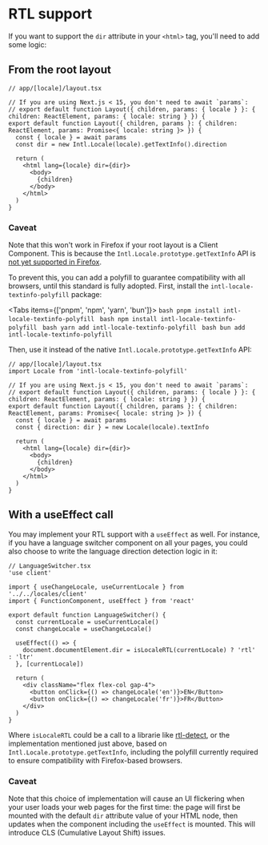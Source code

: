 
# RTL support

If you want to support the `dir` attribute in your `<html>` tag, you'll need to add some logic:

## From the root layout

```tsx {3,6}
// app/[locale]/layout.tsx

// If you are using Next.js < 15, you don't need to await `params`:
// export default function Layout({ children, params: { locale } }: { children: ReactElement, params: { locale: string } }) {
export default function Layout({ children, params }: { children: ReactElement, params: Promise<{ locale: string }> }) {
  const { locale } = await params
  const dir = new Intl.Locale(locale).getTextInfo().direction

  return (
    <html lang={locale} dir={dir}>
      <body>
        {children}
      </body>
    </html>
  )
}
```

### Caveat

Note that this won't work in Firefox if your root layout is a Client Component. This is because the `Intl.Locale.prototype.getTextInfo` API is [not yet supported in Firefox](https://developer.mozilla.org/en-US/docs/Web/JavaScript/Reference/Global_Objects/Intl/Locale/getTextInfo#browser_compatibility).

To prevent this, you can add a polyfill to guarantee compatibility with all browsers, until this standard is fully adopted. First, install the `intl-locale-textinfo-polyfill` package:

<Tabs items={['pnpm', 'npm', 'yarn', 'bun']}>
  <Tab>
    ```bash
    pnpm install intl-locale-textinfo-polyfill
    ```
  </Tab>
  <Tab>
    ```bash
    npm install intl-locale-textinfo-polyfill
    ```
  </Tab>
  <Tab>
    ```bash
    yarn add intl-locale-textinfo-polyfill
    ```
  </Tab>
    <Tab>
    ```bash
    bun add intl-locale-textinfo-polyfill
    ```
  </Tab>
</Tabs>

Then, use it instead of the native `Intl.Locale.prototype.getTextInfo` API:

```tsx {2,5}
// app/[locale]/layout.tsx
import Locale from 'intl-locale-textinfo-polyfill'

// If you are using Next.js < 15, you don't need to await `params`:
// export default function Layout({ children, params: { locale } }: { children: ReactElement, params: { locale: string } }) {
export default function Layout({ children, params }: { children: ReactElement, params: Promise<{ locale: string }> }) {
  const { locale } = await params
  const { direction: dir } = new Locale(locale).textInfo

  return (
    <html lang={locale} dir={dir}>
      <body>
        {children}
      </body>
    </html>
  )
}
```

## With a useEffect call

You may implement your RTL support with a `useEffect` as well. For instance, if you have a language switcher component on all your pages, you could also choose to write the language direction detection logic in it:

```tsx {11-13}
// LanguageSwitcher.tsx
'use client'

import { useChangeLocale, useCurrentLocale } from '../../locales/client'
import { FunctionComponent, useEffect } from 'react'

export default function LanguageSwitcher() {
  const currentLocale = useCurrentLocale()
  const changeLocale = useChangeLocale()

  useEffect(() => {
    document.documentElement.dir = isLocaleRTL(currentLocale) ? 'rtl' : 'ltr'
  }, [currentLocale])

  return (
    <div className="flex flex-col gap-4">
      <button onClick={() => changeLocale('en')}>EN</Button>
      <button onClick={() => changeLocale('fr')}>FR</Button>
    </div>
  )
}
```

Where `isLocaleRTL` could be a call to a librarie like [rtl-detect](https://github.com/shadiabuhilal/rtl-detect), or the implementation mentioned just above, based on `Intl.Locale.prototype.getTextInfo`, including the polyfill currently required to ensure compatibility with Firefox-based browsers.

### Caveat

Note that this choice of implementation will cause an UI flickering when your user loads your web pages for the first time: the page will first be mounted with the default `dir` attribute value of your HTML node, then updates when the component including the `useEffect` is mounted. This will introduce CLS (Cumulative Layout Shift) issues.
